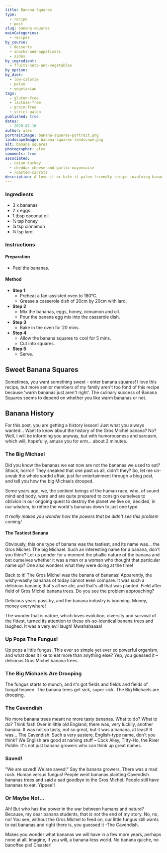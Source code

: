 ```yaml
---
title: Banana Squares
type:
  - recipe
  - post
slug: banana-squares
mainCategories:
  - recipes
by_course:
  - desserts
  - snacks-and-appetisers
  - sides
by_ingredient:
  - fruits-nuts-and-vegetables
by_option:
by_diet:
  - low-calorie
  - paleo
  - vegetarian
tags:
  - gluten-free
  - lactose-free
  - grain-free
  - strict-paleo
published: true
dates:
  - 2020.07.10
author: alex
portraitImage: banana-squares-portrait.png
landscapeImage: banana-squares-landscape.png
alt: banana squares
photographer: alex
comments: true
associated:
  - cajun-turkey
  - cheddar-cheese-and-garlic-mayonnaise
  - roasted-carrots
description: A love-it-or-hate-it paleo-friendly recipe involving bananas and eggs - everyone else hates it, I love it.
---
```


<Ingredients>

### Ingredients

- 3 x bananas
- 2 x eggs
- 1 tbsp coconut oil
- ½ tsp honey
- ¼ tsp cinnamon
- ¼ tsp lard

</Ingredients>

<Instructions>

### Instructions

#### Preparation

- Peel the bananas.

#### Method

- **Step 1**
  - Preheat a fan-assisted oven to 180°C.
  - Grease a casserole dish of 20cm by 20cm with lard.
- **Step 2**
  - Mix the bananas, eggs, honey, cinnamon and oil.
  - Pour the banana egg mix into the casserole dish.
- **Step 3**
  - Bake in the oven for 20 mins.
- **Step 4**
  - Allow the banana squares to cool for 5 mins.
  - Cut into squares.
- **Step 5**
  - Serve.

</Instructions>

<RecipeContent>

## Sweet Banana Squares

Sometimes, you want something sweet - enter banana squares! I love this recipe, but more senior members of my family aren't too fond of this recipe because 'warm bananas just aren't right'. The culinary success of Banana Squares seems to depend on whether you like warm bananas or not.

## Banana History

For this post, you are getting a history lesson! Just what you always wanted... Want to know about the history of the Gros Michel banana? No? Well, I will be informing you anyway, but with humorousness and sarcasm, which will, hopefully, amuse you for erm... about 2 minutes.

### The Big Michael

Did you know the bananas we eat now are not the bananas we used to eat? Shock, horror! They sneaked that one past us all, didn't they? So, let me un-sneak the whole sordid affair, just for entertainment through a blog post, and tell you how the big Michaels drooped.

Some years ago, we, the sentient beings of the human race, who, of sound mind and body, were and are quite prepared to consign ourselves to oblivion in our ongoing quest to destroy the planet we live on, decided, in our wisdom, to refine the world's bananas down to just one type.

_It really makes you wonder how the powers that be didn't see this problem coming!_

#### The Tastiest Banana

Obviously, this one type of banana was the tastiest, and its name was… the Gros Michel. The big Michael. Such an interesting name for a banana, don't you think? Let us ponder for a moment the phallic nature of the banana and bet ourselves whether it was a man or a woman who thought that particular name up? One also wonders what they were doing at the time!

Back to it! The Gros Michel was the banana of bananas! Apparently, the wishy-washy bananas of today cannot even compare. It was such a delicious banana; that's all we ate, and that's all that was planted. Field after field of Gros Michel banana trees. Do you see the problem approaching?

Delicious years pass by, and the banana industry is booming. Money, money everywhere!

The wonder that is nature, which loves evolution, diversity and survival of the fittest, turned its attention to these oh-so-identical banana trees and laughed. It was a very evil laugh! Mwahahaaaa!

### Up Pops The Fungus!

Up pops a little fungus. This ever so simple yet ever so powerful organism, and what does it like to eat more than anything else? Yep, you guessed it – delicious Gros Michel banana trees.

### The Big Michaels Are Drooping

The fungus starts to munch, and it's got fields and fields and fields of fungal heaven. The banana trees get sick, super sick. The Big Michaels are drooping.

### The Cavendish

No more banana trees meant no more tasty bananas. What to do? What to do? Think fast! Over in little old England, there was, very luckily, another banana. It was not so tasty, not so great, but it was a banana, at least! It was... The Cavendish. Such a very austere, English-type name, don't you think? We English are good at naming stuff – Cock Alley, Titty-Ho, the River Piddle. It's not just banana growers who can think up great names.

### Saved!

"We are saved! We are saved!" Say the banana growers. There was a mad rush. Human versus fungus! People went bananas planting Cavendish bananas trees and said a sad goodbye to the Gros Michel. People still have bananas to eat. Yippee!!

### Or Maybe Not...

Ah! But who has the power in the war between humans and nature? Because, my dear banana students, that is not the end of my story. No, no, no! You see, without the Gros Michel to feed on, our little fungus still wants to eat bananas and right there is, you guessed it -The Cavendish.

Makes you wonder what bananas we will have in a few more years, perhaps none at all. Imagine, if you will, a banana-less world. No banana quiche, no banoffee pie! Disaster!

</RecipeContent>
